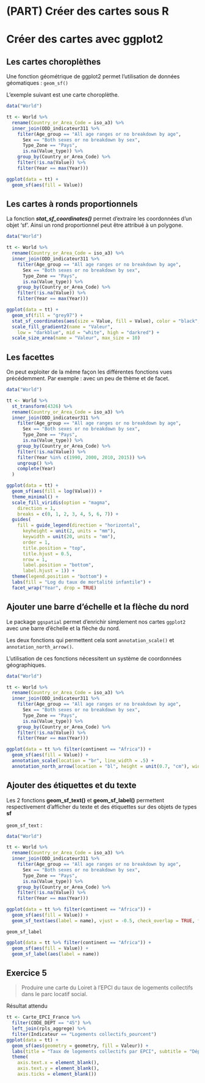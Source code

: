 # (PART) Créer des cartes sous R {-}

# Créer des cartes avec ggplot2

## Les cartes choroplèthes

Une fonction géométrique de ggplot2 permet l'utilisation de données géomatiques : `geom_sf()`

L'exemple suivant est une carte choroplèthe.

```r
data("World")

tt <- World %>%
  rename(Country_or_Area_Code = iso_a3) %>%
  inner_join(ODD_indicateur311 %>%
    filter(Age_group == "All age ranges or no breakdown by age",
      Sex == "Both sexes or no breakdown by sex",
      Type_Zone == "Pays",
      is.na(Value_type)) %>%
    group_by(Country_or_Area_Code) %>%
    filter(!is.na(Value)) %>%
    filter(Year == max(Year)))

ggplot(data = tt) +
  geom_sf(aes(fill = Value))
```

## Les cartes à ronds proportionnels

La fonction ***stat_sf_coordinates()*** permet d'extraire les coordonnées d'un objet 'sf'.
Ainsi un rond proportionnel peut être attribué à un polygone.

```r
data("World")

tt <- World %>%
  rename(Country_or_Area_Code = iso_a3) %>%
  inner_join(ODD_indicateur311 %>%
    filter(Age_group == "All age ranges or no breakdown by age",
      Sex == "Both sexes or no breakdown by sex",
      Type_Zone == "Pays",
      is.na(Value_type)) %>%
    group_by(Country_or_Area_Code) %>%
    filter(!is.na(Value)) %>%
    filter(Year == max(Year)))

ggplot(data = tt) +
  geom_sf(fill = "grey97") +
  stat_sf_coordinates(aes(size = Value, fill = Value), color = "black", shape = 21) +
  scale_fill_gradient2(name = "Valeur",
    low = "darkblue", mid = "white", high = "darkred") +
  scale_size_area(name = "Valeur", max_size = 10)
```

## Les facettes

On peut exploiter de la même façon les différentes fonctions vues précédemment. Par exemple : avec un peu de thème et de facet.

```r
data("World")

tt <- World %>%
  st_transform(4326) %>%
  rename(Country_or_Area_Code = iso_a3) %>%
  inner_join(ODD_indicateur311 %>%
    filter(Age_group == "All age ranges or no breakdown by age",
      Sex == "Both sexes or no breakdown by sex",
      Type_Zone == "Pays",
      is.na(Value_type)) %>%
    group_by(Country_or_Area_Code) %>%
    filter(!is.na(Value)) %>%
    filter(Year %in% c(1990, 2000, 2010, 2015)) %>%
    ungroup() %>%
    complete(Year)
  )

ggplot(data = tt) +
  geom_sf(aes(fill = log(Value))) +
  theme_minimal() +
  scale_fill_viridis(option = "magma",
    direction = 1,
    breaks = c(0, 1, 2, 3, 4, 5, 6, 7)) +
  guides(
    fill = guide_legend(direction = "horizontal",
      keyheight = unit(2, units = "mm"),
      keywidth = unit(20, units = "mm"),
      order = 1,
      title.position = "top",
      title.hjust = 0.5,
      nrow = 1,
      label.position = "bottom",
      label.hjust = 1)) +
  theme(legend.position = "bottom") +
  labs(fill = "Log du taux de mortalité infantile") +
  facet_wrap("Year", drop = TRUE)
```

## Ajouter une barre d'échelle et la flèche du nord

Le package `ggspatial` permet d'enrichir simplement nos cartes `ggplot2` avec une barre d'échelle et la flèche du nord.

Les deux fonctions qui permettent cela sont `annotation_scale()` et `annotation_north_arrow()`.

L'utilisation de ces fonctions nécessitent un système de coordonnées géographiques.

```r
data("World")

tt <- World %>%
  rename(Country_or_Area_Code = iso_a3) %>%
  inner_join(ODD_indicateur311 %>%
    filter(Age_group == "All age ranges or no breakdown by age",
      Sex == "Both sexes or no breakdown by sex",
      Type_Zone == "Pays",
      is.na(Value_type)) %>%
    group_by(Country_or_Area_Code) %>%
    filter(!is.na(Value)) %>%
    filter(Year == max(Year)))

ggplot(data = tt %>% filter(continent == "Africa")) +
  geom_sf(aes(fill = Value)) +
  annotation_scale(location = "br", line_width = .5) +
  annotation_north_arrow(location = "bl", height = unit(0.7, "cm"), width = unit(0.7, "cm"))
```

## Ajouter des étiquettes et du texte

Les 2 fonctions **geom_sf_text()** et **geom_sf_label()** permettent respectivement d'afficher du texte et des étiquettes sur des objets de types **sf**

`geom_sf_text` : 
```r
data("World")

tt <- World %>%
  rename(Country_or_Area_Code = iso_a3) %>%
  inner_join(ODD_indicateur311 %>%
    filter(Age_group == "All age ranges or no breakdown by age",
      Sex == "Both sexes or no breakdown by sex",
      Type_Zone == "Pays",
      is.na(Value_type)) %>%
    group_by(Country_or_Area_Code) %>%
    filter(!is.na(Value)) %>%
    filter(Year == max(Year)))

ggplot(data = tt %>% filter(continent == "Africa")) +
  geom_sf(aes(fill = Value)) +
  geom_sf_text(aes(label = name), vjust = -0.5, check_overlap = TRUE, fontface = "italic", colour = "white")
```

`geom_sf_label`
```r

ggplot(data = tt %>% filter(continent == "Africa")) +
  geom_sf(aes(fill = Value)) +
  geom_sf_label(aes(label = name))
```

## Exercice 5 

> Produire une carte du Loiret à l'EPCI du taux de logements collectifs dans le parc locatif social.

Résultat attendu

```r
tt <- Carte_EPCI_France %>%
  filter(CODE_DEPT == "45") %>%
  left_join(rpls_aggrege) %>%
  filter(Indicateur == "Logements collectifs_pourcent")
ggplot(data = tt) +
  geom_sf(aes(geometry = geometry, fill = Valeur)) +
  labs(title = "Taux de logements collectifs par EPCI", subtitle = "Département du Loiret") +
  theme(
    axis.text.x = element_blank(),
    axis.text.y = element_blank(),
    axis.ticks = element_blank())
```
